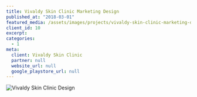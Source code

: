 ```yaml
---
title: Vivaldy Skin Clinic Marketing Design
published_at: "2018-03-01"
featured_media: /assets/images/projects/vivaldy-skin-clinic-marketing-design.png
client_id: 10
excerpt:
categories:
  - 1
meta:
  client: Vivaldy Skin Clinic
  partner: null
  website_url: null
  google_playstore_url: null
---
```


![Vivaldy Skin Clinic Design](https://sawirstudio.com/storage/14/0tKzHgtiUDWZmWJecfgIPt5QwvbqbX-metaYmxvYg==-.jpg)
